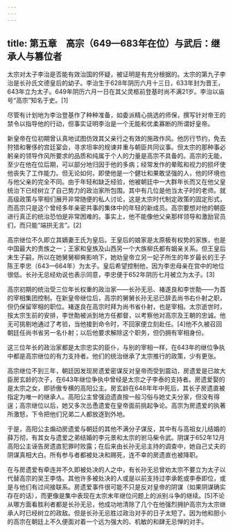 ```yaml
---
---
---
```

title: 第五章　高宗（649—683年在位）与武后：继承人与篡位者
---



太宗对太子李治是否能有效治国的怀疑，被证明是有充分根据的。太宗的第九子李治是长孙氏文德皇后的幼子。李治生于628年阴历六月十三日，633年封为晋王，643年立为太子。649年阴历六月一日在其父灵柩前登基时尚不满21岁。李治以庙号“高宗”知名于史。[1]

尽管有计划地为李治登基作了种种准备，如委派精心挑选的师保，撰写针对帝王的禁令以指导他的行动，但事实证明李治是一个无能和优柔寡断的所谓好皇帝。

新皇帝在位初期曾认真地试图仿效其父亲行之有效的施政作风。他厉行节约，免去狩猎和奢侈的宫廷宴会，寻求坦率的规谏并重与朝臣共同议事。但太宗的那种事必躬亲的领导作风所要求的品质和纯属于个人的力量是高宗不具备的。高宗的无能，至少在他在位后期，可以部分地归因于他的多病；经常发作的晕眩和视力的损坏使他丧失了工作能力。但无论如何，即使他是一个健壮和果敢坚强的人，他的环境也与他父亲的完全不同。由于年轻和缺乏经验，他被朝廷中一大群年长而又在他父皇统治下已经树立了自己势力的政治家所包围。其中有几位是他当太子时的老师。就高级政策与宰相们展开非常随便的私人讨论，这是太宗时代制定政策的固定形式，而高宗只是这个曾经多年亲密共事的集体中的年轻的新成员。高宗要想对他的朝臣进行真正的统治恐怕是非常困难的。事实上，他不能像他父亲那样领导和激励官员们，而只能“端拱无言”。[2]

高宗继位不久即立其嫡妻王氏为皇后。王皇后的娘家是太原极有权势的家族，也是中国最大的贵族之一；王家和皇族及山西另一个大族柳氏都有姻亲关系。但王皇后未生子嗣，所以在她舅舅柳奭影响下，她劝皇帝立另一妃子所生的年岁最长的王子陈王李忠（643—664年）为太子。皇后希望控制他，因为李忠母亲在宫中的地位很低。长孙无忌经劝说也表示同意，李忠便于652年阴历七月被立为太子。[3]

高宗初期的统治受三位年长权重的政治家——长孙无忌、褚遂良和李世勣——为首的宰相集团控制。在新皇帝继位后，高宗的舅舅长孙无忌已辞去尚书右仆射之职，但仍保留宰相的职位。褚遂良在高宗时拜为尚书省仆射，也是宰相。太宗逝世时，按太宗生前的安排，李世勣被派到地方任都督，以考察他对高宗及王朝的忠诚。他无可挑剔地通过了考验，当他接到命令时，不回家便立刻赴任。[4]他不久被召回朝廷任尚书省另一名仆射；以后他要求解除这个职务，但仍拥有宰相身份。

这三位年长的政治家都是太宗忠实的臣仆，与别的宰相一样，在643年的继位争执中都是高宗继位的有力支持者。他们的统治继承了太宗推行的政策，少有更张。

高宗继位不到三年，朝廷因发现房遗爱密谋反对皇帝而受到震动，房遗爱是已故大臣房玄龄的次子，在643年继位争执中曾经是太宗之子李泰的支持者。房遗爱娶的是太宗之女，即骄傲专横的高阳公主。房玄龄在648年年中死后，其长子房遗直被指定为唯一的继承人。高阳公主曾强迫遗直按一般习俗与她丈夫分家，但没有得逞；高宗继位以后，她又多次怂恿遗爱在皇帝面前挑起争论。高宗为房遗爱的执著所激怒，下令把他们兄弟二人都放逐到外地。

于是，高阳公主煽动房遗爱与朝廷的其他不满分子谋反，其中有与高祖女儿结婚的薛万彻，有其女与遗爱之弟结婚的李元景和太宗的驸马柴令武。阴谋于652年12月高阳公主诬告房遗直犯罪时败露；在后来由长孙无忌主持的调查中，她自己丈夫的阴谋真相大白。所有参与者都被处决和赐死，连不幸的房遗直也被降职。

在与房遗爱有牵连并不久即被处决的人之中，有长孙无忌曾劝太宗不要立为太子以代替高宗的吴王李恪。其他许多被处决的人或是以前支持过李承乾或李泰即位，或是与他们有过间接联系。房遗爱事件很可能不只是反对皇帝的阴谋（如果阴谋确实存在的话），而更像是集中表现在太宗末年继位问题上的派别斗争的继续。[5]不论从哪方面看胜利者都是长孙无忌，他成功地清除了几个在他强烈拥护高宗为太宗继承人时已经树立的政敌。但是长孙无忌胜过政治对手的日子太短了。因为他和胆小的高宗在朝廷上不久便面对着一个远为强大的、机敏的和肆无忌惮的对手。